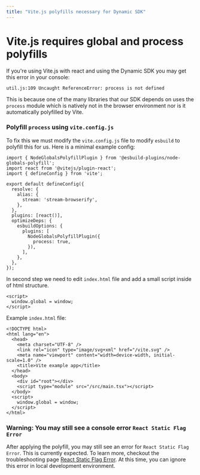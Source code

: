 ```yaml
---
title: "Vite.js polyfills necessary for Dynamic SDK"
---
```


# Vite.js requires global and process polyfills

If you're using Vite.js with react and using the Dynamic SDK you may get this error in your console:

```
util.js:109 Uncaught ReferenceError: process is not defined
```

This is because one of the many libraries that our SDK depends on uses the `process` module which is natively not in the browser environment nor is it automatically polyfilled by Vite.

### Polyfill `process` using `vite.config.js`

To fix this we must modify the `vite.config.js` file to modify `esbuild` to polyfill this for us. Here is a minimal example config:

```Text TypeScript
import { NodeGlobalsPolyfillPlugin } from '@esbuild-plugins/node-globals-polyfill';
import react from '@vitejs/plugin-react';
import { defineConfig } from 'vite';

export default defineConfig({
  resolve: {
    alias: {
      stream: 'stream-browserify',
    },
  },
  plugins: [react()],
  optimizeDeps: {
    esbuildOptions: {
      plugins: [
        NodeGlobalsPolyfillPlugin({
          process: true,
        }),
      ],
    },
  },
});
```

In second step we need to edit `index.html` file and add a small script inside of html structure.

```Text html
<script>
  window.global = window;
</script>
```

Example `index.html` file:

```Text html
<!DOCTYPE html>
<html lang="en">
  <head>
    <meta charset="UTF-8" />
    <link rel="icon" type="image/svg+xml" href="/vite.svg" />
    <meta name="viewport" content="width=device-width, initial-scale=1.0" />
    <title>Vite example app</title>
  </head>
  <body>
    <div id="root"></div>
    <script type="module" src="/src/main.tsx"></script>
  </body>
  <script>
    window.global = window;
  </script>
</html>

```

### Warning: You may still see a console error `React Static Flag Error`

After applying the polyfill, you may still see an error for `React Static Flag Error`. This is currently expected. To learn more, checkout the troubleshooting page [React Static Flag Error](/troubleshooting/solved-issues/react-static-flag-error). At this time, you can ignore this error in local development environment.
